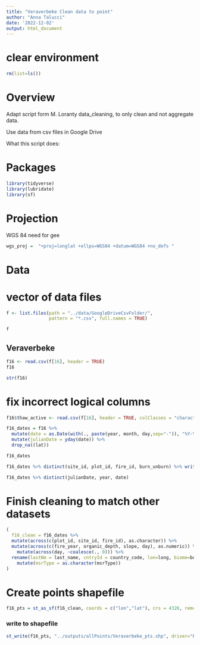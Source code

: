 ```yaml
---
title: "Veraverbeke Clean data to point"
author: "Anna Talucci"
date: '2022-12-02'
output: html_document
---
```



# clear environment
```r
rm(list=ls())
```

# Overview

Adapt script form M. Loranty data_cleaning, to only clean and not aggregate data. 

Use data from csv files in Google Drive

What this script does:


# Packages

```r
library(tidyverse)
library(lubridate)
library(sf)
```
# Projection

WGS 84 need for gee
```r
wgs_proj =  "+proj=longlat +ellps=WGS84 +datum=WGS84 +no_defs "
```

# Data

# vector of data files
```r
f <- list.files(path = "../data/GoogleDriveCsvFolder/",
                pattern = "*.csv", full.names = TRUE)
```

```r
f
```



## Veraverbeke
```r
f16 <- read.csv(f[16], header = TRUE)
f16
```
```r
str(f16)
```
# fix incorrect logical columns
```r
f16$thaw_active <- read.csv(f[16], header = TRUE, colClasses = "character")[,19]
```

```r
f16_dates = f16 %>%
  mutate(date = as.Date(with(., paste(year, month, day,sep="-")), "%Y-%m-%d")) %>%
  mutate(julianDate = yday(date)) %>%
  drop_na((lat))

f16_dates
```

```r
f16_dates %>% distinct(site_id, plot_id, fire_id, burn_unburn) %>% write.csv(., '../outputs/pairs/veraverbeke.csv')
```
```r
f16_dates %>% distinct(julianDate, year, date)
```


# Finish cleaning to match other datasets
```r
( 
  f16_clean = f16_dates %>%  
  mutate(across(c(plot_id, site_id, fire_id), as.character)) %>% 
  mutate(across(c(fire_year, organic_depth, slope, day), as.numeric)) %>% 
    mutate(across(day, ~coalesce(., 0))) %>%
  rename(lastNm = last_name, cntryId = country_code, lon=long, biome=boreal_tundra, vegCC = veg_cover_class, siteId = site_id, plotId = plot_id, fireId = fire_id, fireYr = fire_year, distur = burn_unburn, orgDpth = organic_depth, msrDepth = thaw_depth, hitRock=hit_rock, gtProbe = gt_probe, msrType = thaw_active, topoPos = topo_position, jDate = julianDate) %>%
    mutate(msrType = as.character(msrType))
)
```

# Create points shapefile

```r
f16_pts = st_as_sf(f16_clean, coords = c("lon","lat"), crs = 4326, remove = FALSE)
```


### write to shapefile
```r
st_write(f16_pts, "../outputs/allPoints/Veraverbeke_pts.shp", driver="ESRI Shapefile")
```